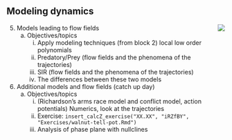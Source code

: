 ## Modeling dynamics


<div style="float:right;">[![](www/icons/edit.png)](https://github.com/ProjectMOSAIC/MOSAIC-Calculus/blob/main/Block-6/B6-modeling.Rmd)</div>

5. Models leading to flow fields
    a. Objectives/topics
        i. Apply modeling techniques (from block 2) local low order polynomials
        i. Predatory/Prey (flow fields and the phenomena of the trajectories)
        i. SIR (flow fields and the phenomena of the trajectories)
        i. The differences between these two models
6. Additional models and flow fields (catch up day)
    a. Objectives/topics
        i. (Richardson’s arms race model and conflict model, action potentials) Numerics, look at the trajectories 
        i. Exercise: `insert_calcZ_exercise("XX.XX", "iRZfBY", "Exercises/walnut-tell-pot.Rmd")`
        i. Analysis of phase plane with nullclines
